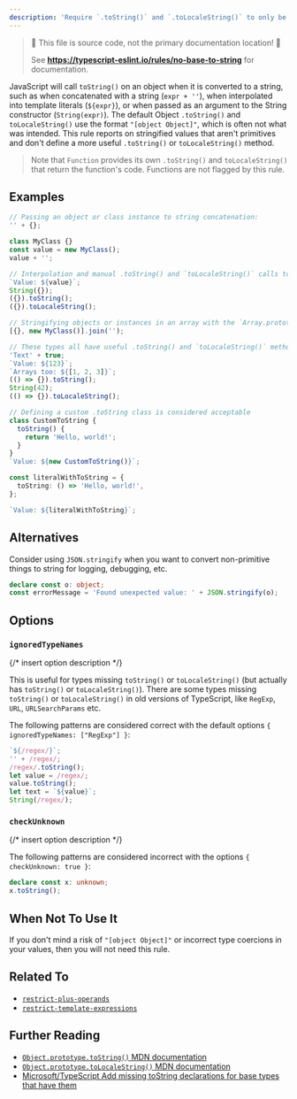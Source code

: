 ```yaml
---
description: 'Require `.toString()` and `.toLocaleString()` to only be called on objects which provide useful information when stringified.'
---
```



> 🛑 This file is source code, not the primary documentation location! 🛑
>
> See **https://typescript-eslint.io/rules/no-base-to-string** for documentation.

JavaScript will call `toString()` on an object when it is converted to a string, such as when concatenated with a string (`expr + ''`), when interpolated into template literals (`${expr}`), or when passed as an argument to the String constructor (`String(expr)`).
The default Object `.toString()` and `toLocaleString()` use the format `"[object Object]"`, which is often not what was intended.
This rule reports on stringified values that aren't primitives and don't define a more useful `.toString()` or `toLocaleString()` method.

> Note that `Function` provides its own `.toString()` and `toLocaleString()` that return the function's code.
> Functions are not flagged by this rule.

## Examples

<Tabs>
<TabItem value="❌ Incorrect">

```ts
// Passing an object or class instance to string concatenation:
'' + {};

class MyClass {}
const value = new MyClass();
value + '';

// Interpolation and manual .toString() and `toLocaleString()` calls too:
`Value: ${value}`;
String({});
({}).toString();
({}).toLocaleString();

// Stringifying objects or instances in an array with the `Array.prototype.join`.
[{}, new MyClass()].join('');
```

</TabItem>
<TabItem value="✅ Correct">

```ts
// These types all have useful .toString() and `toLocaleString()` methods
'Text' + true;
`Value: ${123}`;
`Arrays too: ${[1, 2, 3]}`;
(() => {}).toString();
String(42);
(() => {}).toLocaleString();

// Defining a custom .toString class is considered acceptable
class CustomToString {
  toString() {
    return 'Hello, world!';
  }
}
`Value: ${new CustomToString()}`;

const literalWithToString = {
  toString: () => 'Hello, world!',
};

`Value: ${literalWithToString}`;
```

</TabItem>
</Tabs>

## Alternatives

Consider using `JSON.stringify` when you want to convert non-primitive things to string for logging, debugging, etc.

```typescript
declare const o: object;
const errorMessage = 'Found unexpected value: ' + JSON.stringify(o);
```

## Options

### `ignoredTypeNames`

{/* insert option description */}

This is useful for types missing `toString()` or `toLocaleString()` (but actually has `toString()` or `toLocaleString()`).
There are some types missing `toString()` or `toLocaleString()` in old versions of TypeScript, like `RegExp`, `URL`, `URLSearchParams` etc.

The following patterns are considered correct with the default options `{ ignoredTypeNames: ["RegExp"] }`:

```ts option='{ "ignoredTypeNames": ["RegExp"] }' showPlaygroundButton
`${/regex/}`;
'' + /regex/;
/regex/.toString();
let value = /regex/;
value.toString();
let text = `${value}`;
String(/regex/);
```

### `checkUnknown`

{/* insert option description */}

The following patterns are considered incorrect with the options `{ checkUnknown: true }`:

```ts option='{ "checkUnknown": true }' showPlaygroundButton
declare const x: unknown;
x.toString();
```

## When Not To Use It

If you don't mind a risk of `"[object Object]"` or incorrect type coercions in your values, then you will not need this rule.

## Related To

- [`restrict-plus-operands`](./restrict-plus-operands.mdx)
- [`restrict-template-expressions`](./restrict-template-expressions.mdx)

## Further Reading

- [`Object.prototype.toString()` MDN documentation](https://developer.mozilla.org/en-US/docs/Web/JavaScript/Reference/Global_Objects/Object/toString)
- [`Object.prototype.toLocaleString()` MDN documentation](https://developer.mozilla.org/en-US/docs/Web/JavaScript/Reference/Global_Objects/Object/toLocaleString)
- [Microsoft/TypeScript Add missing toString declarations for base types that have them](https://github.com/microsoft/TypeScript/issues/38347)
